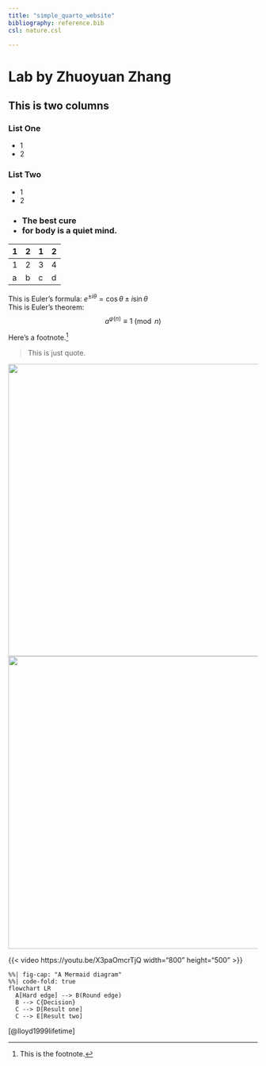 ```yaml
---
title: "simple_quarto_website"
bibliography: reference.bib
csl: nature.csl

---
```


<h1> Lab by Zhuoyuan Zhang </h1>
<h2> This is two columns</h2>  

::: {layout-ncol=2}
### List One

- 1
- 2

### List Two

- 1
- 2
:::

<h3> <ul>
<li>The best cure</li>
<li>for body is a quiet mind.</li>
</ul></h3>

| 1 | 2 | 1 | 2 |
|---|---|---|---|
| 1 | 2 | 3 | 4 |
| a | b | c | d |

This is Euler's formula: $e^{ \pm i\theta } = \cos \theta \pm i\sin \theta$ <br>
This is Euler's theorem: 
$$ 
a^{\varphi (n)}\equiv 1{\pmod {n}} 
$$ 

Here's a footnote.[^1]

[^1]: This is the footnote.

> This is just quote.

![](./images/1.jpg){fig-align="left" width="6.14in"}
![](images/2.jpg){fig-align="left" width="6.14in"}

{{< video https://youtu.be/X3paOmcrTjQ width=“800” height=“500” >}}

```mermaid
%%| fig-cap: "A Mermaid diagram"
%%| code-fold: true
flowchart LR
  A[Hard edge] --> B(Round edge)
  B --> C{Decision}
  C --> D[Result one]
  C --> E[Result two]
```

[@lloyd1999lifetime]
